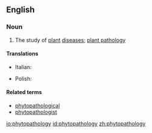 ==English==

===Noun===
{{wikipedia}}
{{en-noun|-}}

# The study of [[plant]] [[disease]]s; [[plant pathology]]

====Translations====
{{trans-top|study of plant diseases}}
* Italian: {{t-|it|fitopatologia|f}}
{{trans-mid}}
* Polish: {{t-|pl|fitopatologia|f}}
{{trans-bottom}}

====Related terms====
* [[phytopathological]]
* [[phytopathologist]]

[[io:phytopathology]]
[[id:phytopathology]]
[[zh:phytopathology]]